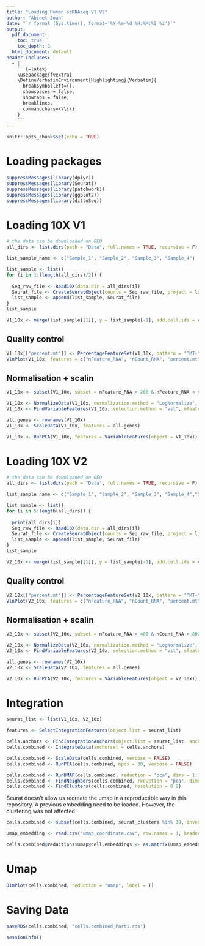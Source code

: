 ```yaml
---
title: "Loading Human scRNAseq V1 V2"
author: "Abinet Joan"
date: "`r format (Sys.time(), format='%Y-%m-%d %H:%M:%S %z')`"
output:
  pdf_document: 
    toc: true
    toc_depth: 2
  html_document: default
header-includes:
  - |
    ```{=latex}
    \usepackage{fvextra}
    \DefineVerbatimEnvironment{Highlighting}{Verbatim}{
      breaksymbolleft={}, 
      showspaces = false,
      showtabs = false,
      breaklines,
      commandchars=\\\{\}
    }
    ```
---
```



```r
knitr::opts_chunk$set(echo = TRUE)
```

# Loading packages
```r
suppressMessages(library(dplyr))
suppressMessages(library(Seurat))
suppressMessages(library(patchwork))
suppressMessages(library(ggplot2))
suppressMessages(library(dittoSeq))
```

# Loading 10X V1
```r
# the data can be downloaded on GEO
all_dirs <- list.dirs(path = "Data", full.names = TRUE, recursive = F)

list_sample_name <- c("Sample_1", "Sample_2", "Sample_3", "Sample_4")

list_sample <- list()
for (i in 1:(length(all_dirs)/2)) {
  
  Seq_raw_file <- Read10X(data.dir = all_dirs[i])
  Seurat_file <- CreateSeuratObject(counts = Seq_raw_file, project = list_sample_name[i], min.cells = 3, min.features =   200)
  list_sample <- append(list_sample, Seurat_file)
}
list_sample

V1_10x <- merge(list_sample[[1]], y = list_sample[-1], add.cell.ids = c("1","2","3", "4"), project = "bronchoalveolar_lavage")
```


## Quality control
```r
V1_10x[["percent.mt"]] <- PercentageFeatureSet(V1_10x, pattern = "^MT-")# MT : human cells
VlnPlot(V1_10x, features = c("nFeature_RNA", "nCount_RNA", "percent.mt"), ncol = 3, pt.size = 0.1)
```

## Normalisation + scalin
```r
V1_10x <- subset(V1_10x, subset = nFeature_RNA > 200 & nFeature_RNA < 6000 & percent.mt < 5) 

V1_10x <- NormalizeData(V1_10x, normalization.method = "LogNormalize", scale.factor = 10000)
V1_10x <- FindVariableFeatures(V1_10x, selection.method = "vst", nfeatures = 2000) 

all.genes <- rownames(V1_10x)
V1_10x <- ScaleData(V1_10x, features = all.genes)

V1_10x <- RunPCA(V1_10x, features = VariableFeatures(object = V1_10x))
```


# Loading 10X V2
```r
# the data can be downloaded on GEO
all_dirs <- list.dirs(path = "Data", full.names = TRUE, recursive = F)

list_sample_name <- c("Sample_1", "Sample_2", "Sample_3", "Sample_4","Sample_5", "Sample_6", "Sample_7", "Sample_8")

list_sample <- list()
for (i in 5:length(all_dirs)) {
  
  print(all_dirs[i])
  Seq_raw_file <- Read10X(data.dir = all_dirs[i])
  Seurat_file <- CreateSeuratObject(counts = Seq_raw_file, project = list_sample_name[i], min.cells = 3, min.features =   200)
  list_sample <- append(list_sample, Seurat_file)
}
list_sample

V2_10x <- merge(list_sample[[1]], y = list_sample[-1], add.cell.ids = c("1","2","3", "4"), project = "bronchoalveolar_lavage")
```

## Quality control
```r
V2_10x[["percent.mt"]] <- PercentageFeatureSet(V2_10x, pattern = "^MT-")# MT : human cells
VlnPlot(V2_10x, features = c("nFeature_RNA", "nCount_RNA", "percent.mt"), ncol = 3, pt.size = 0.1)
```

## Normalisation + scalin
```r
V2_10x <- subset(V2_10x, subset = nFeature_RNA > 400 & nCount_RNA > 800 & nFeature_RNA < 8000 & percent.mt < 5) 

V2_10x <- NormalizeData(V2_10x, normalization.method = "LogNormalize", scale.factor = 10000)
V2_10x <- FindVariableFeatures(V2_10x, selection.method = "vst", nfeatures = 2000) 

all.genes <- rownames(V2_10x)
V2_10x <- ScaleData(V2_10x, features = all.genes)

V2_10x <- RunPCA(V2_10x, features = VariableFeatures(object = V2_10x))
```

# Integration
```r
seurat_list <- list(V1_10x, V2_10x)

features <- SelectIntegrationFeatures(object.list = seurat_list)

cells.anchors <- FindIntegrationAnchors(object.list = seurat_list, anchor.features = features, reduction = "rpca")
cells.combined <- IntegrateData(anchorset = cells.anchors)

cells.combined <- ScaleData(cells.combined, verbose = FALSE)
cells.combined <- RunPCA(cells.combined, npcs = 30, verbose = FALSE)

cells.combined <- RunUMAP(cells.combined, reduction = "pca", dims = 1:16)
cells.combined <- FindNeighbors(cells.combined, reduction = "pca", dims = 1:16)
cells.combined <- FindClusters(cells.combined, resolution = 0.9) 
```

Seurat doesn't allow us recreate the umap in a reproductible way in this repository. A previous embedding need to be loaded. However, the clustering was not affected.

```r
cells.combined <- subset(cells.combined, seurat_clusters %in% 19, invert = T)

Umap_embedding <- read.csv("umap_coordinate.csv", row.names = 1, header = T)

cells.combined@reductions$umap@cell.embeddings <- as.matrix(Umap_embedding)
```

# Umap
```r
DimPlot(cells.combined, reduction = "umap", label = T)
```

# Saving Data
```r
saveRDS(cells.combined, "cells.combined_Part1.rds")
```


```r
sessionInfo()
```

